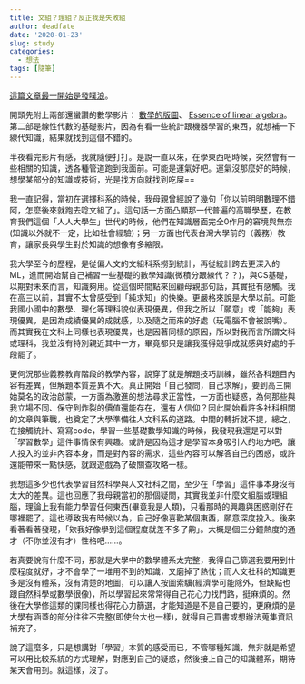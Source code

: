 ```yaml
---
title: 文組？理組？反正我是失敗組
author: deadfate
date: '2020-01-23'
slug: study
categories:
  - 想法
tags: [隨筆]
---
```

[這篇文章最一開始是發噗浪](https://www.plurk.com/p/nkae8s)。  

開頭先附上兩部還蠻讚的數學影片： [數學的版圖](https://youtu.be/OmJ-4B-mS-Y)、 [Essence of linear algebra](https://www.youtube.com/playlist?list=PLZHQObOWTQDPD3MizzM2xVFitgF8hE_ab)。第二部是線性代數的基礎影片，因為有看一些統計跟機器學習的東西，就想補一下線代知識，結果就找到這個不錯的。  

半夜看完影片有感，我就隨便打打。是說一直以來，在學東西吧時候，突然會有一些相關的知識，透各種管道跑到我面前。可能是運氣好吧。運氣沒那麼好的時候，想學某部分的知識或技術，光是找方向就找到吃屎==  

我一直記得，當初在選擇科系的時候，我母親曾經說了幾句「你以前明明數理不錯阿，怎麼後來就跑去唸文組了」。這句話一方面凸顯那一代普遍的高職學歷，在教育我們這個「人人大學生」世代的時候，他們在知識層面完全0作用的窘境與無奈(知識以外就不一定，比如社會經驗)；另一方面也代表台灣大學前的（義務）教育，讓家長與學生對於知識的想像有多縮限。  

我大學至今的歷程，是從偏人文的文組科系撈到統計，再從統計跨去更深入的ML，進而開始幫自己補習一些基礎的數學知識(微積分跟線代？？)，與CS基礎，以期對未來而言，知識夠用。從這個時間點來回顧母親那句話，其實挺有感觸。我在高三以前，其實不太曾感受到「純求知」的快樂。更嚴格來說是大學以前。可能我國小國中的數學、理化等理科貌似表現優異，但我之所以「願意」或「能夠」表現優異，是因為成績優異的成就感，以及隨之而來的好處（玩電腦不會被說嘴）。而其實我在文科上同樣也表現優異，也是因著同樣的原因，所以對我而言所謂文科或理科，我並沒有特別親近其中一方，畢竟都只是讓我獲得競爭成就感與好處的手段罷了。  

更何況那些義務教育階段的教學內容，說穿了就是解題技巧訓練，雖然各科題目內容有差異，但解題本質差異不大。真正開始「自己發問，自己求解」，要到高三開始莫名的政治啟蒙，一方面為激進的想法尋求正當性，一方面也疑惑，為何那些與我立場不同、保守到炸裂的價值還能存在，還有人信仰？因此開始看許多社科相關的文章與筆戰，也奠定了大學準備往人文科系的道路。中間的轉折就不提，總之，在接觸統計、寫寫code，學習一些基礎數學知識的時候，我發現我還是可以對「學習數學」這件事情保有興趣。或許是因為這才是學習本身吸引人的地方吧，讓人投入的並非內容本身，而是對內容的需求，這些內容可以解答自己的困惑，或許還能帶來一點快感，就跟遊戲為了破關查攻略一樣。  

我想這多少也代表學習自然科學與人文社科之間，至少在「學習」這件事本身沒有太大的差異。這也回應了我母親當初的那個疑問，其實我並非什麼文組腦或理組腦，理論上我有能力學習任何東西(畢竟我是人類)，只看那時的興趣與困惑剛好在哪裡罷了。這也導致我有時候以為，自己好像喜歡某個東西，願意深度投入。後來看著看著發現，「欸我好像學到這個程度就差不多了齁」。大概是個三分鐘熱度的通才（不你並沒有才）性格吧……。  

若真要說有什麼不同，那就是大學中的數學體系太完整，我得自己篩選我要用到什麼程度就好，才不會學了一堆用不到的知識，又磨掉了熱忱；而人文社科的知識更多是沒有體系，沒有清楚的地圖，可以讓人按圖索驥(經濟學可能除外，但缺點也跟自然科學或數學很像)，所以學習起來常常得自己花心力找門路，挺麻煩的。然後在大學修這類的課同樣也得花心力篩選，才能知道是不是自己要的，更麻煩的是大學有涵蓋的部分往往不完整(即使台大也一樣)，就得自己買書或想辦法蒐集資訊補充了。  

說了這麼多，只是想講對「學習」本質的感受而已，不管哪種知識，無非就是希望可以用比較系統的方式理解，對應到自己的疑惑，然後接上自己的知識體系，期待某天會用到。就這樣，沒了。